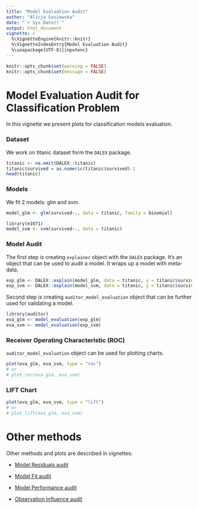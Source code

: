 ```yaml
---
title: "Model Evaluation Audit"
author: "Alicja Gosiewska"
date: "`r Sys.Date()`"
output: html_document
vignette: >
  %\VignetteEngine{knitr::knitr}
  %\VignetteIndexEntry{Model Evaluation Audit}
  %\usepackage[UTF-8]{inputenc}
---
```



```r
knitr::opts_chunk$set(warning = FALSE)
knitr::opts_chunk$set(message = FALSE)
```


# Model Evaluation Audit for Classification Problem

In this vignette we present plots for classification models evaluation.


### Dataset

We work on titanic dataset form the `DALEX` package.

```r
titanic <- na.omit(DALEX::titanic)
titanic$survived = as.numeric(titanic$survived)-1
head(titanic)
```


### Models

We fit 2 models: glm and svm.

```r
model_glm <- glm(survived~., data = titanic, family = binomial)

library(e1071)
model_svm <- svm(survived~., data = titanic)
```

### Model Audit

The first step is creating `explainer` object with the `DALEX` package. It’s an object that can be used to audit a model. It wraps up a model with meta-data.

```r
exp_glm <- DALEX::explain(model_glm, data = titanic, y = titanic$survived)
exp_svm <- DALEX::explain(model_svm, data = titanic, y = titanic$survived, label = "svm")
```

Second step is creating `auditor_model_evaluation` object that can be further used for validating a model.

```r
library(auditor)
eva_glm <- model_evaluation(exp_glm)
eva_svm <- model_evaluation(exp_svm)
```


### Receiver Operating Characteristic (ROC)

`auditor_model_evaluation` object can be used for plotting charts.

```r
plot(eva_glm, eva_svm, type = "roc")
# or
# plot_roc(eva_glm, eva_svm)
```

### LIFT Chart

```r
plot(eva_glm, eva_svm, type = "lift")
# or
# plot_lift(eva_glm, eva_svm)
```



# Other methods

Other methods and plots are described in vignettes: 

* [Model Residuals audit](https://modeloriented.github.io/auditor/articles/model_residuals_audit.html)

* [Model Fit audit](https://modeloriented.github.io/auditor/articles/model_fit_audit.html)

* [Model Performance audit](https://modeloriented.github.io/auditor/articles/model_performance_audit.html)

* [Observation Influence audit](https://modeloriented.github.io/auditor/articles/observation_influence_audit.html)


